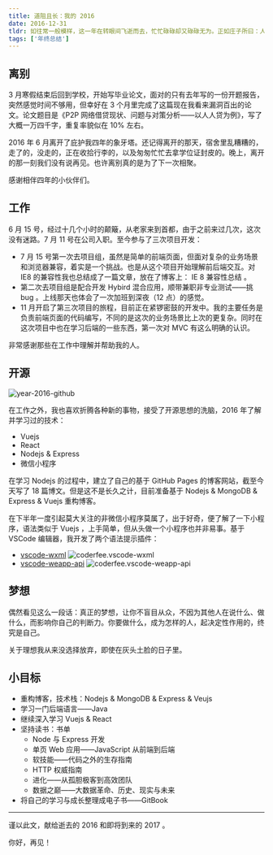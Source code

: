 ```yaml
---
title: 道阻且长：我的 2016
date: 2016-12-31
tldr: 如往常一般模样，这一年在转眼间飞逝而去，忙忙碌碌却又碌碌无为。正如庄子所曰：人生天地之间，若白驹过隙，忽然而已。
tags: ['年终总结']
---
```



## 离别

3 月寒假结束后回到学校，开始写毕业论文，面对的只有去年写的一份开题报告，突然感觉时间不够用，但幸好在 3 个月里完成了这篇现在我看来漏洞百出的论文。论文题目是《P2P 网络借贷现状、问题与对策分析——以人人贷为例》，写了大概一万四千字，重复率貌似在 10% 左右。

2016 年 6 月离开了庇护我四年的象牙塔。还记得离开的那天，宿舍里乱糟糟的，走了的，没走的，正在收拾行李的，以及匆匆忙忙去拿学位证封皮的。晚上，离开的那一刻我们没有说再见。也许离别真的是为了下一次相聚。

感谢相伴四年的小伙伴们。

## 工作

6 月 15 号，经过十几个小时的颠簸，从老家来到首都，由于之前来过几次，这次没有迷路。7 月 11 号在公司入职。至今参与了三次项目开发：

- 7 月 15 号第一次去项目组，虽然是简单的前端页面，但面对复杂的业务场景和浏览器兼容，着实是一个挑战。也是从这个项目开始理解前后端交互。对 IE8 的兼容性我也总结成了一篇文章，放在了博客上： IE 8 兼容性总结 。
- 第二次去项目组是配合开发 Hybird 混合应用，顺带兼职非专业测试——挑 bug 。上线那天也体会了一次加班到深夜（12 点）的感觉。
- 11 月开启了第三次项目的旅程，目前正在紧锣密鼓的开发中。我的主要任务是负责前端页面的代码编写，不同的是这次的业务场景比上次的更复杂。同时在这次项目中也在学习后端的一些东西，第一次对 MVC 有这么明确的认识。

非常感谢那些在工作中理解并帮助我的人。

## 开源

<img src={Year2016Github.src} alt="year-2016-github" />

在工作之外，我也喜欢折腾各种新的事物，接受了开源思想的洗脑，2016 年了解并学习过的技术：

- Vuejs
- React
- Nodejs & Express
- 微信小程序

在学习 Nodejs 的过程中，建立了自己的基于 GitHub Pages 的博客网站，截至今天写了 18 篇博文。但是这不是长久之计，目前准备基于 Nodejs & MongoDB & Express & Vuejs 重构博客。

在下半年一度引起莫大关注的非微信小程序莫属了，出于好奇，便了解了一下小程序，语法类似于 Vuejs ，上手简单，但从头做一个小程序也并非易事。基于 VSCode 编辑器，我开发了两个语法提示插件：

- [vscode-wxml](https://github.com/coderfe/vscode-wxml) ![coderfee.vscode-wxml](http://vsmarketplacebadge.apphb.com/installs/coderfee.vscode-wxml.svg)
- [vscode-weapp-api](https://github.com/coderfe/vscode-weapp) ![coderfee.vscode-weapp-api](http://vsmarketplacebadge.apphb.com/installs/coderfee.vscode-weapp-api.svg)

## 梦想

偶然看见这么一段话：真正的梦想，让你不盲目从众，不因为其他人在说什么、做什么，而影响你自己的判断力。你要做什么，成为怎样的人，起决定性作用的，终究是自己。

关于理想我从来没选择放弃，即使在灰头土脸的日子里。

## 小目标

- 重构博客，技术栈：Nodejs & MongoDB & Express & Veujs
- 学习一门后端语言——Java
- 继续深入学习 Vuejs & React
- 坚持读书：书单
  - Node 与 Express 开发
  - 单页 Web 应用——JavaScript 从前端到后端
  - 软技能——代码之外的生存指南
  - HTTP 权威指南
  - 进化——从孤胆极客到高效团队
  - 数据之巅——大数据革命、历史、现实与未来
- 将自己的学习与成长整理成电子书——GitBook

---

谨以此文，献给逝去的 2016 和即将到来的 2017 。

你好，再见！
